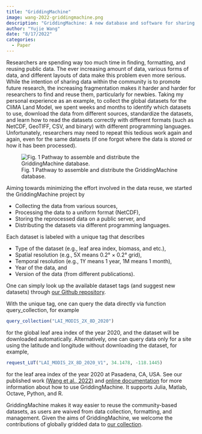 ```yaml
---
title: "GriddingMachine"
image: wang-2022-griddingmachine.png
description: "GriddingMachine: A new database and software for sharing global datasets"
author: "Yujie Wang"
date: "8/17/2022"
categories:
  - Paper
---
```


Researchers are spending way too much time in finding, formatting, and reusing public data. The ever increasing amount of data, various forms of data, and different layouts of data make this problem even more serious. While the intention of sharing data within the community is to promote future research, the increasing fragmentation makes it harder and harder for researchers to find and reuse them, particularly for newbies. Taking my personal experience as an example, to collect the global datasets for the CliMA Land Model, we spent weeks and months to identify which datasets to use, download the data from different sources, standardize the datasets, and learn how to read the datasets correctly with different formats (such as NetCDF, GeoTIFF, CSV, and binary) with different programming languages. Unfortunately, researchers may need to repeat this tedious work again and again, even for the same datasets (if one forgot where the data is stored or how it has been processed).

![Fig. 1 Pathway to assemble and distribute the GriddingMachine database.](wang-2022-griddingmachine-modules.png)

Aiming towards minimizing the effort involved in the data reuse, we started the GriddingMachine project by

- Collecting the data from various sources,
- Processing the data to a uniform format (NetCDF),
- Storing the reprocessed data on a public server, and
- Distributing the datasets via different programming languages.

Each dataset is labeled with a unique tag that describes

- Type of the dataset (e.g., leaf area index, biomass, and etc.),
- Spatial resolution (e.g., 5X means 0.2° × 0.2° grid),
- Temporal resolution (e.g., 1Y means 1 year, 1M means 1 month),
- Year of the data, and
- Version of the data (from different publications).

One can simply look up the available dataset tags (and suggest new datasets) through [our Github repository](https://github.com/CliMA/GriddingMachine.jl/issues/62){target="_blank"}.

With the unique tag, one can query the data directly via function query_collection, for example
```julia
query_collection("LAI_MODIS_2X_8D_2020")
```
for the global leaf area index of the year 2020, and the dataset will be downloaded automatically. Alternatively, one can query data only for a site using the latitude and longitude without downloading the dataset, for example,
```julia
request_LUT("LAI_MODIS_2X_8D_2020_V1", 34.1478, -118.1445)
```
for the leaf area index of the year 2020 at Pasadena, CA, USA. See our published work [(Wang et al., 2022)](https://doi.org/10.1038/s41597-022-01346-x){target="_blank"} and [online documentation](https://github.com/CliMA/GriddingMachine.jl){target="_blank"} for more information about how to use GriddingMachine. It supports Julia, Matlab, Octave, Python, and R.

GriddingMachine makes it way easier to reuse the community-based datasets, as users are waived from data collection, formatting, and management. Given the aims of GriddingMachine, we welcome the contributions of globally gridded data to [our collection](https://github.com/CliMA/GriddingMachine.jl/issues/62){target="_blank"}.
